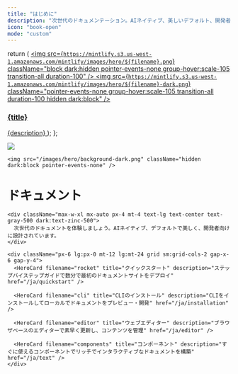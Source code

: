 ```yaml
---
title: "はじめに"
description: "次世代のドキュメンテーション。AIネイティブ、美しいデフォルト、開発者のために構築。"
icon: "book-open"
mode: "custom"
---
```


  return (
    <a className="group cursor-pointer pb-8" href={href}>
      <img
        src={`https://mintlify.s3.us-west-1.amazonaws.com/mintlify/images/hero/${filename}.png`}
        className="block dark:hidden pointer-events-none group-hover:scale-105 transition-all duration-100"
      />
      <img
        src={`https://mintlify.s3.us-west-1.amazonaws.com/mintlify/images/hero/${filename}-dark.png`}
        className="pointer-events-none group-hover:scale-105 transition-all duration-100 hidden dark:block"
      />
      <h3 className="mt-5 text-gray-900 dark:text-zinc-50 font-medium">
        {title}
      </h3>
      <span className="mt-1.5">{description}</span>
    </a>
  );
};

<div className="relative">
  <div className="absolute top-0 lg:-top-16 left-0 right-0">
    <img src="/images/hero/background-light.png" className="block dark:hidden pointer-events-none" />

    <img src="/images/hero/background-dark.png" className="hidden dark:block pointer-events-none" />
  </div>

  <div className="px-4 py-16 lg:py-48 lg:pb-24 max-w-3xl mx-auto">
    <h1 className="block text-4xl font-medium text-center text-gray-900 dark:text-zinc-50 tracking-tight">
      ドキュメント
    </h1>

    <div className="max-w-xl mx-auto px-4 mt-4 text-lg text-center text-gray-500 dark:text-zinc-500">
      次世代のドキュメントを体験しましょう。AIネイティブ、デフォルトで美しく、開発者向けに設計されています。
    </div>

    <div className="px-6 lg:px-0 mt-12 lg:mt-24 grid sm:grid-cols-2 gap-x-6 gap-y-4">
      <HeroCard filename="rocket" title="クイックスタート" description="ステップバイステップガイドで数分で最初のドキュメントサイトをデプロイ" href="/ja/quickstart" />

      <HeroCard filename="cli" title="CLIのインストール" description="CLIをインストールしてローカルでドキュメントをプレビュー・開発" href="/ja/installation" />

      <HeroCard filename="editor" title="ウェブエディター" description="ブラウザベースのエディターで素早く更新し、コンテンツを管理" href="/ja/editor" />

      <HeroCard filename="components" title="コンポーネント" description="すぐに使えるコンポーネントでリッチでインタラクティブなドキュメントを構築" href="/ja/text" />
    </div>
  </div>
</div>
